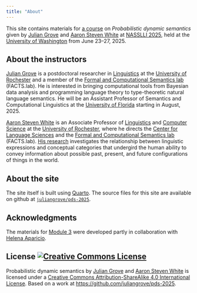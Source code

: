 ```yaml
---
title: "About"
---
```


This site contains materials for [a course](https://juliangrove.github.io/nassli-2025/) on *Probabilistic dynamic semantics* given by [Julian Grove](http://juliangrove.github.io/) and [Aaron Steven White](http://aaronstevenwhite.io/) at [NASSLLI 2025](https://nasslli25.shane.st/), held at the [University of Washington](https://www.washington.edu/) from June 23–27, 2025. 

## About the instructors

[Julian Grove](http://juliangrove.github.io/) is a postdoctoral researcher in [Linguistics](http://www.sas.rochester.edu/lin/) at the [University of Rochester](https://rochester.edu/) and a member of the [Formal and Computational Semantics lab](http://factslab.io/) (FACTS.lab).
He is interested in bringing computational tools from Bayesian data analysis and programming language theory to type-theoretic natural language semantics.
He will be an Assistant Professor of Semantics and Computational Linguistics at the [University of Florida](https://lin.ufl.edu/) starting in August, 2025.

[Aaron Steven White](http://aaronstevenwhite.io/) is an Associate Professor of [Linguistics](http://www.sas.rochester.edu/lin/) and [Computer Science](https://www.cs.rochester.edu/) at the [University of Rochester](https://rochester.edu/), where he directs the [Center for Language Sciences](https://www.sas.rochester.edu/cls/) and the [Formal and Computational Semantics lab](http://factslab.io/) (FACTS.lab).
[His research](http://aaronstevenwhite.io/research) investigates the relationship between linguistic expressions and conceptual categories that undergird the human ability to convey information about possible past, present, and future configurations of things in the world. 

## About the site

The site itself is built using [Quarto](https://quarto.org/).
The source files for this site are available on github at [`juliangrove/pds-2025`](https://github.com/juliangrove/pds-2025.git).

## Acknowledgments

The materials for [Module 3](adjectives/) were developed partly in collaboration with [Helena Aparicio](https://lime-lab-cornell.github.io/HelenaWebsite/index.html).

## License <a rel="license" href="http://creativecommons.org/licenses/by-sa/4.0/"><img alt="Creative Commons License" style="border-width:0" src="https://i.creativecommons.org/l/by-sa/4.0/80x15.png" /></a>

<span xmlns:dct="http://purl.org/dc/terms/" href="http://purl.org/dc/dcmitype/Text" property="dct:title" rel="dct:type">Probabilistic dynamic semantics</span> by <a xmlns:cc="http://creativecommons.org/ns#" href="http://juliangrove.github.io" property="cc:attributionName" rel="cc:attributionURL">Julian Grove</a> and <a xmlns:cc="http://creativecommons.org/ns#" href="http://aaronstevenwhite.io" property="cc:attributionName" rel="cc:attributionURL">Aaron Steven White</a> is licensed under a <a rel="license" href="http://creativecommons.org/licenses/by-sa/4.0/">Creative Commons Attribution-ShareAlike 4.0 International License</a>. Based on a work at <a xmlns:dct="http://purl.org/dc/terms/" href="https://github.com/juliangrove/pds-2025" rel="dct:source">https://github.com/juliangrove/pds-2025</a>.
